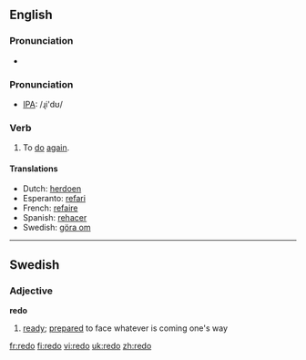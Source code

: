 ==English==

===Pronunciation===
*{{audio|en-us-redo.ogg|Audio (US)}}

=== Pronunciation ===
*[[w:IPA|IPA]]: /ɻi'dʊ/

=== Verb ===
{{irregverb|'''to redo'''|'''[[redoes]]'''|'''[[redid]]'''|'''[[redone]]'''|'''[[redoing]]'''}}

# To [[do]] [[again]].

==== Translations ====
*Dutch: [[herdoen]]
*Esperanto: [[refari]]
*French: [[refaire]]
*Spanish: [[rehacer]]
*Swedish: [[göra om]]

----
==Swedish==
===Adjective===
'''redo'''
#[[ready]]; [[prepared]] to face whatever is coming one's way

[[fr:redo]]
[[fi:redo]]
[[vi:redo]]
[[uk:redo]]
[[zh:redo]]